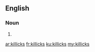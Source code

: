 ==English==

===Noun===
{{head|en}}

# {{plural of|killick}}

[[ar:killicks]]
[[fr:killicks]]
[[ku:killicks]]
[[my:killicks]]
